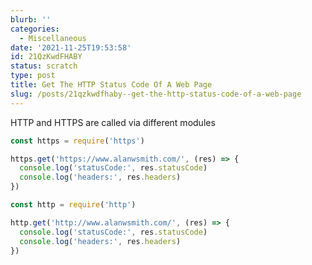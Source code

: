 ```yaml
---
blurb: ''
categories:
  - Miscellaneous
date: '2021-11-25T19:53:58'
id: 21QzKwdFHABY
status: scratch
type: post
title: Get The HTTP Status Code Of A Web Page
slug: /posts/21qzkwdfhaby--get-the-http-status-code-of-a-web-page
---
```


HTTP and HTTPS are called via different modules 


```javascript
const https = require('https')

https.get('https://www.alanwsmith.com/', (res) => {
  console.log('statusCode:', res.statusCode)
  console.log('headers:', res.headers)
})
```


```javascript
const http = require('http')

http.get('http://www.alanwsmith.com/', (res) => {
  console.log('statusCode:', res.statusCode)
  console.log('headers:', res.headers)
})
```

